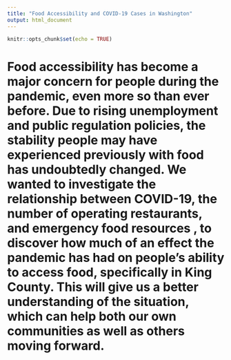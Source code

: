 ```yaml
---
title: "Food Accessibility and COVID-19 Cases in Washington"
output: html_document
---
```


```r
knitr::opts_chunk$set(echo = TRUE)
```

# Food accessibility has become a major concern for people during the pandemic, even more so than ever before. Due to rising unemployment and public regulation policies, the stability people may have experienced previously with food has undoubtedly changed. We wanted to investigate the relationship between COVID-19, the number of operating restaurants, and emergency food resources , to discover how much of an effect the pandemic has had on people’s ability to access food, specifically in King County. This will give us a better understanding of the situation, which can help both our own communities as well as others moving forward.

